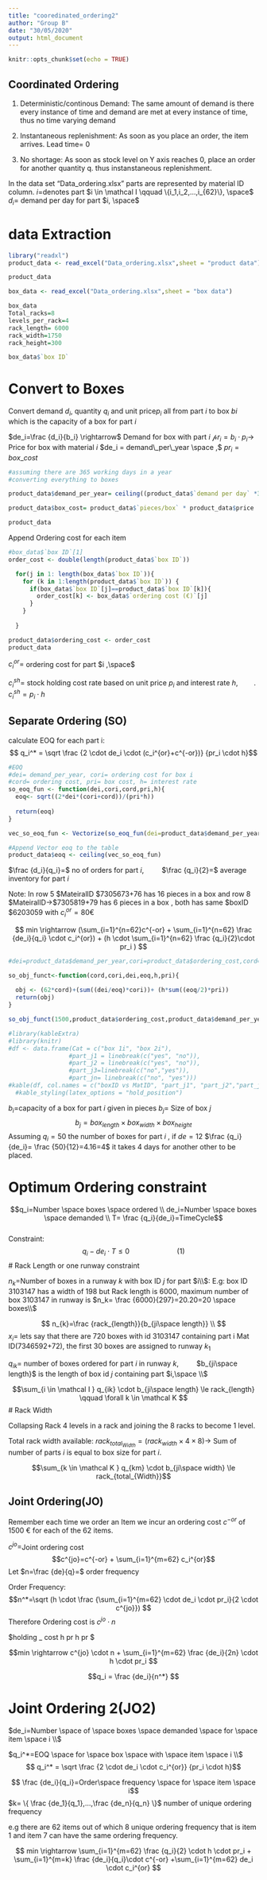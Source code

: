 ```yaml
---
title: "cooredinated_ordering2"
author: "Group B"
date: "30/05/2020"
output: html_document
---
```


```r
knitr::opts_chunk$set(echo = TRUE)
```

## Coordinated Ordering

1. Deterministic/continous Demand: The same amount of demand is there every instance of time and demand are met at every instance of time, thus no time varying demand

2. Instantaneous replenishment: As soon as you place an order,  the item arrives. Lead time= 0

3. No shortage: As soon as stock level on Y axis reaches 0, place an order for another quantity q. thus instanstaneous replenishment. 

In the data set "Data_ordering.xlsx" parts are represented by material ID column.
$i=$denotes part
$i \in \mathcal I \qquad \{i_1,i_2,...,i_{62}\}, \space$
$d_i=$ demand per day for part $i, \space$

# data Extraction

```r
library("readxl")
product_data <- read_excel("Data_ordering.xlsx",sheet = "product data")

product_data
```


```r
box_data <- read_excel("Data_ordering.xlsx",sheet = "box data")

box_data
Total_racks=8
levels_per_rack=4
rack_length= 6000
rack_width=1750
rack_height=300

box_data$`box ID`

```

# Convert to Boxes
Convert demand $d_i$, quantity $q_i$ and unit price$p_i$ all from part $i$ to box $bi$ which is the capacity of a box for part $i$ 

$de_i=\frac {d_i}{b_i} \rightarrow$ Demand for box with part $i$
$\mathcal pr_i= b_i \cdot p_i \rightarrow$ Price for box with material $i$
$de_i = demand\_per\_year \space ,$
$pr_i = box\_cost$
```r
#assuming there are 365 working days in a year
#converting everything to boxes

product_data$demand_per_year= ceiling((product_data$`demand per day` *365)/ product_data$`pieces/box`)

product_data$box_cost= product_data$`pieces/box` * product_data$price

product_data

```

Append Ordering cost for each item

```r
#box_data$`box ID`[1]
order_cost <- double(length(product_data$`box ID`))

  for(j in 1: length(box_data$`box ID`)){
    for (k in 1:length(product_data$`box ID`)) {
      if(box_data$`box ID`[j]==product_data$`box ID`[k]){
        order_cost[k] <- box_data$`ordering cost (€)`[j]
      }
    }
    
  }

product_data$ordering_cost <- order_cost 
product_data

```

$c_i^{or}=$ ordering cost for part $i ,\space$

$c_i^{sh}=$ stock holding cost rate based on unit price $p_i$ and interest rate $h, \qquad$.
$c_i^{sh}=p_i \cdot h$

## Separate Ordering (SO)
calculate EOQ for each part i:
$$ q_i^* = \sqrt \frac {2 \cdot de_i \cdot (c_i^{or}+c^{-or})} {pr_i \cdot h}$$


```r
#EOQ
#dei= demand_per_year, cori= ordering cost for box i
#cord= ordering cost, pri= box cost, h= interest rate
so_eoq_fun <- function(dei,cori,cord,pri,h){
  eoq<- sqrt((2*dei*(cori+cord))/(pri*h))
  
  return(eoq)
}

vec_so_eoq_fun <- Vectorize(so_eoq_fun(dei=product_data$demand_per_year,cori=product_data$ordering_cost,cord=1500,pri=product_data$box_cost,h=0.10))

#Append Vector eoq to the table
product_data$eoq <- ceiling(vec_so_eoq_fun)
```

$\frac {d_i}{q_i}=$ no of orders for part $i, \qquad$
$\frac {q_i}{2}=$ average inventory for part $i$

Note: In row 5 $MateiralID \rightarrow$7305673+76 has 16 pieces  in a box and row 8 $MateiralID->$7305819+79 has 6 pieces in a box , both has same $boxID \rightarrow$6203059 with $c_i^{or}= 80 €$

$$ min \rightarrow (\sum_{i=1}^{n=62}c^{-or} + \sum_{i=1}^{n=62} \frac {de_i}{q_i} \cdot c_i^{or}) + (h \cdot \sum_{i=1}^{n=62} \frac {q_i}{2}\cdot pr_i ) $$

```r

#dei=product_data$demand_per_year,cori=product_data$ordering_cost,cord=1500,pri=product_data$box_cost,h=0.10

so_obj_funct<-function(cord,cori,dei,eoq,h,pri){
  
  obj <- (62*cord)+(sum((dei/eoq)*cori))+ (h*sum((eoq/2)*pri))
  return(obj)
}

so_obj_funct(1500,product_data$ordering_cost,product_data$demand_per_year,product_data$eoq,0.10,product_data$box_cost)

```

```r



#library(kableExtra)
#library(knitr)
#df <- data.frame(Cat = c("box 1i", "box 2i"), 
                 #part_j1 = linebreak(c("yes", "no")), 
                 #part_j2 = linebreak(c("yes", "no")),
                 #part_j3=linebreak(c("no","yes")),
                 #part_jn= linebreak(c("no", "yes")))
#kable(df, col.names = c("boxID vs MatID", "part_j1", "part_j2","part_j3","part_jn"), escape = F, caption = "parts each boxes can contain") %>%
  #kable_styling(latex_options = "hold_position")

```
$b_{i}=$capacity of a box for part $i$ given in pieces
$b_{j}=$ Size of box $j$
$$b_{j}= box_{length} \times box_{width} \times box_{height}$$
Assuming $q_i=50$ the number of boxes for part $i$ , if $de=12$ $\frac {q_i}{de_i}= \frac {50}{12}=4.16=4$ it takes 4 days for another other to be placed. 

# Optimum Ordering constraint

$$q_i=Number \space boxes \space ordered  \\ 
de_i=Number \space boxes \space demanded \\
T= \frac {q_i}{de_i}=TimeCycle$$   
Constraint:
$$q_i -  {de_i} \cdot T \le 0 \qquad \qquad \qquad(1)$$
# Rack Length or one runway constraint


$n_k=$Number of boxes in a runway $k$ with box ID $j$ for part $i\\$:
E.g: box ID 3103147 has a width of 198 but Rack length is 6000,
maximum number of box 3103147 in runway is $n_k= \frac {6000}{297}=20.20=20 \space boxes\\$

$$ n_{k}=\frac {rack_{length}}{b_{ji\space length}} \\ $$
$x_{i}=$ lets say that there are 720 boxes with id 3103147 containing part i Mat ID(7346592+72), the first 30 boxes are assigned to runway $k_1 \qquad$ 

$q_{ik}=$ number of boxes ordered for part $i$ in runway $k, \qquad$ $b_{ji\space length}$ is the length of box id $j$ containing part $i,\space \\$


$$\sum_{i \in \mathcal I } q_{ik} \cdot b_{ji\space length} \le rack_{length} \qquad \forall k \in \mathcal K $$
# Rack Width

Collapsing Rack 4 levels in a rack and joining the 8 racks to become 1 level.

Total rack width available: 
$rack_{total_{Width}}=(rack_{width} \times 4 \times 8) \rightarrow$
Sum of number of parts $i$ is equal to box size for part $i$.

$$\sum_{k \in \mathcal K } q_{km} \cdot b_{ji\space width} \le rack_{total_{Width}}$$


## Joint Ordering(JO)

Remember each time we order an Item we incur an ordering cost $c^{-or}$ of 1500 € for each of the 62 items.

$c^{jo}=$Joint ordering cost
$$c^{jo}=c^{-or} + \sum_{i=1}^{m=62}  c_i^{or}$$
Let $n=\frac {de}{q}=$ order frequency

Order Frequency:
$$n^*=\sqrt (h \cdot \frac  {\sum_{i=1}^{m=62} \cdot de_i \cdot pr_i}{2 \cdot c^{jo}}) $$
Therefore Ordering cost is $c^{jo} \cdot n$

$holding \_ cost \rightarrow \frac {q}{2} \cdot h \cdot pr \rightarrow \frac {de}{2n} \cdot h \cdot pr $

$$min \rightarrow c^{jo} \cdot n + \sum_{i=1}^{m=62} \frac {de_i}{2n} \cdot h \cdot pr_i   $$

$$q_i = \frac {de_i}{n^*} $$

# Joint Ordering 2(JO2)
$de_i=Number \space of \space boxes \space demanded \space for \space item \space i \\$


$q_i^*=EOQ \space for \space box \space with \space  item \space i \\$
$$ q_i^* = \sqrt \frac {2 \cdot de_i \cdot c_i^{or}} {pr_i \cdot h}$$

$$ \frac {de_i}{q_i}=Order\space frequency \space for \space item \space i$$
$k= \{ \frac {de_1}{q_1},...,\frac {de_n}{q_n} \}$ number of unique ordering frequency 

e.g there are 62 items out of which 8 unique ordering frequency that is item 1 and item 7 can have the same ordering frequency.

$$ min \rightarrow \sum_{i=1}^{m=62} \frac {q_i}{2} \cdot h \cdot pr_i + \sum_{i=1}^{m=k} \frac {de_i}{q_i}\cdot c^{-or} +\sum_{i=1}^{m=62} de_i \cdot c_i^{or} $$
```r

```


```r

```

